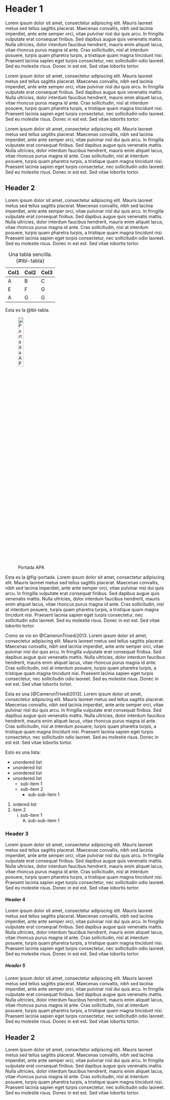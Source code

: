 # Header 1 {.unnumbered}

Lorem ipsum dolor sit amet, consectetur adipiscing elit. Mauris laoreet metus sed tellus sagittis placerat. Maecenas convallis, nibh sed lacinia imperdiet, ante ante semper orci, vitae pulvinar nisl dui quis arcu. In fringilla vulputate erat consequat finibus. Sed dapibus augue quis venenatis mattis. Nulla ultricies, dolor interdum faucibus hendrerit, mauris enim aliquet lacus, vitae rhoncus purus magna id ante. Cras sollicitudin, nisl at interdum posuere, turpis quam pharetra turpis, a tristique quam magna tincidunt nisi. Praesent lacinia sapien eget turpis consectetur, nec sollicitudin odio laoreet. Sed eu molestie risus. Donec in est est. Sed vitae lobortis tortor.

Lorem ipsum dolor sit amet, consectetur adipiscing elit. Mauris laoreet metus sed tellus sagittis placerat. Maecenas convallis, nibh sed lacinia imperdiet, ante ante semper orci, vitae pulvinar nisl dui quis arcu. In fringilla vulputate erat consequat finibus. Sed dapibus augue quis venenatis mattis. Nulla ultricies, dolor interdum faucibus hendrerit, mauris enim aliquet lacus, vitae rhoncus purus magna id ante. Cras sollicitudin, nisl at interdum posuere, turpis quam pharetra turpis, a tristique quam magna tincidunt nisi. Praesent lacinia sapien eget turpis consectetur, nec sollicitudin odio laoreet. Sed eu molestie risus. Donec in est est. Sed vitae lobortis tortor.

Lorem ipsum dolor sit amet, consectetur adipiscing elit. Mauris laoreet metus sed tellus sagittis placerat. Maecenas convallis, nibh sed lacinia imperdiet, ante ante semper orci, vitae pulvinar nisl dui quis arcu. In fringilla vulputate erat consequat finibus. Sed dapibus augue quis venenatis mattis. Nulla ultricies, dolor interdum faucibus hendrerit, mauris enim aliquet lacus, vitae rhoncus purus magna id ante. Cras sollicitudin, nisl at interdum posuere, turpis quam pharetra turpis, a tristique quam magna tincidunt nisi. Praesent lacinia sapien eget turpis consectetur, nec sollicitudin odio laoreet. Sed eu molestie risus. Donec in est est. Sed vitae lobortis tortor.

## Header 2

Lorem ipsum dolor sit amet, consectetur adipiscing elit. Mauris laoreet metus sed tellus sagittis placerat. Maecenas convallis, nibh sed lacinia imperdiet, ante ante semper orci, vitae pulvinar nisl dui quis arcu. In fringilla vulputate erat consequat finibus. Sed dapibus augue quis venenatis mattis. Nulla ultricies, dolor interdum faucibus hendrerit, mauris enim aliquet lacus, vitae rhoncus purus magna id ante. Cras sollicitudin, nisl at interdum posuere, turpis quam pharetra turpis, a tristique quam magna tincidunt nisi. Praesent lacinia sapien eget turpis consectetur, nec sollicitudin odio laoreet. Sed eu molestie risus. Donec in est est. Sed vitae lobortis tortor.

| Col1 | Col2 | Col3 |
|------|------|------|
| A    | B    | C    |
| E    | F    | G    |
| A    | G    | G    |

: Una tabla sencilla. {#tbl-tabla}

Esta es la @tbl-tabla.

![Portada APA](images/portadaAPA2020.jpg){#fig-portada width=20%}

Esta es la @fig-portada. Lorem ipsum dolor sit amet, consectetur adipiscing elit. Mauris laoreet metus sed tellus sagittis placerat. Maecenas convallis, nibh sed lacinia imperdiet, ante ante semper orci, vitae pulvinar nisl dui quis arcu. In fringilla vulputate erat consequat finibus. Sed dapibus augue quis venenatis mattis. Nulla ultricies, dolor interdum faucibus hendrerit, mauris enim aliquet lacus, vitae rhoncus purus magna id ante. Cras sollicitudin, nisl at interdum posuere, turpis quam pharetra turpis, a tristique quam magna tincidunt nisi. Praesent lacinia sapien eget turpis consectetur, nec sollicitudin odio laoreet. Sed eu molestie risus. Donec in est est. Sed vitae lobortis tortor.

Como se vio en @CameronTrivedi2013. Lorem ipsum dolor sit amet, consectetur adipiscing elit. Mauris laoreet metus sed tellus sagittis placerat. Maecenas convallis, nibh sed lacinia imperdiet, ante ante semper orci, vitae pulvinar nisl dui quis arcu. In fringilla vulputate erat consequat finibus. Sed dapibus augue quis venenatis mattis. Nulla ultricies, dolor interdum faucibus hendrerit, mauris enim aliquet lacus, vitae rhoncus purus magna id ante. Cras sollicitudin, nisl at interdum posuere, turpis quam pharetra turpis, a tristique quam magna tincidunt nisi. Praesent lacinia sapien eget turpis consectetur, nec sollicitudin odio laoreet. Sed eu molestie risus. Donec in est est. Sed vitae lobortis tortor.

Esta es una [@CameronTrivedi2013]. Lorem ipsum dolor sit amet, consectetur adipiscing elit. Mauris laoreet metus sed tellus sagittis placerat. Maecenas convallis, nibh sed lacinia imperdiet, ante ante semper orci, vitae pulvinar nisl dui quis arcu. In fringilla vulputate erat consequat finibus. Sed dapibus augue quis venenatis mattis. Nulla ultricies, dolor interdum faucibus hendrerit, mauris enim aliquet lacus, vitae rhoncus purus magna id ante. Cras sollicitudin, nisl at interdum posuere, turpis quam pharetra turpis, a tristique quam magna tincidunt nisi. Praesent lacinia sapien eget turpis consectetur, nec sollicitudin odio laoreet. Sed eu molestie risus. Donec in est est. Sed vitae lobortis tortor.

Esto es una lista:

* unordered list
* unordered list
* unordered list
* unordered list
    + sub-item 1
    + sub-item 2
        - sub-sub-item 1

1. ordered list
2. item 2
    i) sub-item 1
         A.  sub-sub-item 1

### Header 3

Lorem ipsum dolor sit amet, consectetur adipiscing elit. Mauris laoreet metus sed tellus sagittis placerat. Maecenas convallis, nibh sed lacinia imperdiet, ante ante semper orci, vitae pulvinar nisl dui quis arcu. In fringilla vulputate erat consequat finibus. Sed dapibus augue quis venenatis mattis. Nulla ultricies, dolor interdum faucibus hendrerit, mauris enim aliquet lacus, vitae rhoncus purus magna id ante. Cras sollicitudin, nisl at interdum posuere, turpis quam pharetra turpis, a tristique quam magna tincidunt nisi. Praesent lacinia sapien eget turpis consectetur, nec sollicitudin odio laoreet. Sed eu molestie risus. Donec in est est. Sed vitae lobortis tortor.

#### Header 4

Lorem ipsum dolor sit amet, consectetur adipiscing elit. Mauris laoreet metus sed tellus sagittis placerat. Maecenas convallis, nibh sed lacinia imperdiet, ante ante semper orci, vitae pulvinar nisl dui quis arcu. In fringilla vulputate erat consequat finibus. Sed dapibus augue quis venenatis mattis. Nulla ultricies, dolor interdum faucibus hendrerit, mauris enim aliquet lacus, vitae rhoncus purus magna id ante. Cras sollicitudin, nisl at interdum posuere, turpis quam pharetra turpis, a tristique quam magna tincidunt nisi. Praesent lacinia sapien eget turpis consectetur, nec sollicitudin odio laoreet. Sed eu molestie risus. Donec in est est. Sed vitae lobortis tortor.

##### Header 5

Lorem ipsum dolor sit amet, consectetur adipiscing elit. Mauris laoreet metus sed tellus sagittis placerat. Maecenas convallis, nibh sed lacinia imperdiet, ante ante semper orci, vitae pulvinar nisl dui quis arcu. In fringilla vulputate erat consequat finibus. Sed dapibus augue quis venenatis mattis. Nulla ultricies, dolor interdum faucibus hendrerit, mauris enim aliquet lacus, vitae rhoncus purus magna id ante. Cras sollicitudin, nisl at interdum posuere, turpis quam pharetra turpis, a tristique quam magna tincidunt nisi. Praesent lacinia sapien eget turpis consectetur, nec sollicitudin odio laoreet. Sed eu molestie risus. Donec in est est. Sed vitae lobortis tortor.

## Header 2

Lorem ipsum dolor sit amet, consectetur adipiscing elit. Mauris laoreet metus sed tellus sagittis placerat. Maecenas convallis, nibh sed lacinia imperdiet, ante ante semper orci, vitae pulvinar nisl dui quis arcu. In fringilla vulputate erat consequat finibus. Sed dapibus augue quis venenatis mattis. Nulla ultricies, dolor interdum faucibus hendrerit, mauris enim aliquet lacus, vitae rhoncus purus magna id ante. Cras sollicitudin, nisl at interdum posuere, turpis quam pharetra turpis, a tristique quam magna tincidunt nisi. Praesent lacinia sapien eget turpis consectetur, nec sollicitudin odio laoreet. Sed eu molestie risus. Donec in est est. Sed vitae lobortis tortor.